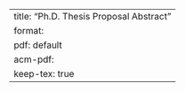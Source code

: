 ---
title: "Ph.D. Thesis Proposal Abstract"
format:
  pdf: default
  acm-pdf:
    keep-tex: true  
---